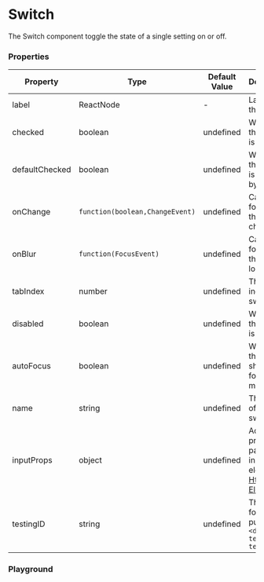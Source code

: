 
<Meta title="Components/Switch" component={Switch}/>

# Switch

The Switch component toggle the state of a single setting on or off.

<Canvas>
   <Switch label="It's all ok, 🔥"/>
</Canvas>

### Properties

|Property|Type|Default Value|Description|Required|
|---|---|---|---|---|
|label|ReactNode|-|Label for the switch|Yes|
|checked|boolean|undefined|Whether the switch is checked|No|
|defaultChecked|boolean|undefined|Whether the switch is checked by default|No|
|onChange|`function(boolean,ChangeEvent)`|undefined|Callback for when the switch changes|No|
|onBlur |`function(FocusEvent)`|undefined|Callback for when the switch loses focus|No|
|tabIndex|number|undefined|The tab index of the switch|No|
|disabled|boolean|undefined|Whether the switch is disabled|No|
|autoFocus|boolean|undefined|Whether the switch should be focused on mount|No|
|name|string|undefined|The name of the switch|No|
|inputProps|object|undefined|Additional props to pass to the input element [Html Input Element](https://developer.mozilla.org/en-US/docs/Web/HTML/Element/input#Attributes)|No|
|testingID| string | undefined | The id used for testing purposes.<br/>`<div data-testid="my-test-id"/>` |No|

### Playground
